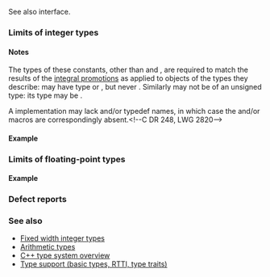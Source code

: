 {{title|C numeric limits interface}}
{{cpp/types/navbar}}

See also {{lc|std::numeric_limits}} interface.

===Limits of integer types===
{{dsc begin}}
{{dsc h2|Limits of core language integer types}}
{{dsc header|climits}}
{{dsc inc|cpp/types/dsc CHAR_BIT}}
{{dsc inc|cpp/types/dsc MB_LEN_MAX}}
{{dsc inc|cpp/types/dsc CHAR_MIN}}
{{dsc inc|cpp/types/dsc CHAR_MAX}}
{{dsc inc|cpp/types/dsc signed_MIN}}
{{dsc inc|cpp/types/dsc signed_MAX}}
{{dsc inc|cpp/types/dsc unsigned_MAX}}
{{dsc header|cwchar}}
{{dsc header|cstdint}}
{{dsc inc|cpp/types/dsc WCHAR_MIN}}
{{dsc inc|cpp/types/dsc WCHAR_MAX}}
{{dsc h2|Limits of library type aliases}}
{{dsc header|cstdint}}
{{dsc inc|cpp/types/dsc PTRDIFF_MIN}}
{{dsc inc|cpp/types/dsc PTRDIFF_MAX}}
{{dsc inc|cpp/types/dsc SIZE_MAX}}
{{dsc inc|cpp/types/dsc SIG_ATOMIC_MIN}}
{{dsc inc|cpp/types/dsc SIG_ATOMIC_MAX}}
{{dsc inc|cpp/types/dsc WINT_MIN}}
{{dsc inc|cpp/types/dsc WINT_MAX}}
{{dsc end}}

====Notes====
The types of these constants, other than {{c|CHAR_BIT}} and {{c|MB_LEN_MAX}}, are required to match the results of the [[cpp/language/implicit conversion#Integral promotion|integral promotions]] as applied to objects of the types they describe: {{c|CHAR_MAX}} may have type {{c/core|int}} or {{c/core|unsigned int}}, but never {{c/core|char}}. Similarly {{c|USHRT_MAX}} may not be of an unsigned type: its type may be {{c/core|int}}.

A {{lt|cpp/freestanding}} implementation may lack {{lc|std::sig_atomic_t}} and/or [[cpp/string/wide#Types|{{tt|std::wint_t}}]] typedef names, in which case the {{tt|SIG_ATOMIC_*}} and/or {{tt|WINT_*}} macros are correspondingly absent.&lt;!--C DR 248, LWG 2820--&gt;

====Example====
{{example
|code=
#include &lt;climits&gt;
#include &lt;cstdint&gt;
#include &lt;iomanip&gt;
#include &lt;iostream&gt;

int main()
{
    constexpr int w = 14;
    std::cout &lt;&lt; std::left;
#   define COUT(x) std::cout &lt;&lt; std::setw(w) &lt;&lt; #x &lt;&lt; " = " &lt;&lt; x &lt;&lt; '\n'

    COUT( CHAR_BIT       );
    COUT( MB_LEN_MAX     );
    COUT( CHAR_MIN       );
    COUT( CHAR_MAX       );
    COUT( SCHAR_MIN      );
    COUT( SHRT_MIN       );
    COUT( INT_MIN        );
    COUT( LONG_MIN       );
    COUT( LLONG_MIN      );
    COUT( SCHAR_MAX      );
    COUT( SHRT_MAX       );
    COUT( INT_MAX        );
    COUT( LONG_MAX       );
    COUT( LLONG_MAX      );
    COUT( UCHAR_MAX      );
    COUT( USHRT_MAX      );
    COUT( UINT_MAX       );
    COUT( ULONG_MAX      );
    COUT( ULLONG_MAX     );
    COUT( PTRDIFF_MIN    );
    COUT( PTRDIFF_MAX    );
    COUT( SIZE_MAX       );
    COUT( SIG_ATOMIC_MIN );
    COUT( SIG_ATOMIC_MAX );
    COUT( WCHAR_MIN      );
    COUT( WCHAR_MAX      );
    COUT( WINT_MIN       );
    COUT( WINT_MAX       );
}
|p=true
|output=
CHAR_BIT       = 8
MB_LEN_MAX     = 16
CHAR_MIN       = -128
CHAR_MAX       = 127
SCHAR_MIN      = -128
SHRT_MIN       = -32768
INT_MIN        = -2147483648
LONG_MIN       = -9223372036854775808
LLONG_MIN      = -9223372036854775808
SCHAR_MAX      = 127
SHRT_MAX       = 32767
INT_MAX        = 2147483647
LONG_MAX       = 9223372036854775807
LLONG_MAX      = 9223372036854775807
UCHAR_MAX      = 255
USHRT_MAX      = 65535
UINT_MAX       = 4294967295
ULONG_MAX      = 18446744073709551615
ULLONG_MAX     = 18446744073709551615
PTRDIFF_MIN    = -9223372036854775808
PTRDIFF_MAX    = 9223372036854775807
SIZE_MAX       = 18446744073709551615
SIG_ATOMIC_MIN = -2147483648
SIG_ATOMIC_MAX = 2147483647
WCHAR_MIN      = -2147483648
WCHAR_MAX      = 2147483647
WINT_MIN       = 0
WINT_MAX       = 4294967295
}}

===Limits of floating-point types===
{{dsc begin}}
{{dsc header|cfloat}}
{{dsc inc|cpp/types/dsc FLT_RADIX}}
{{dsc inc|cpp/types/dsc DECIMAL_DIG}}
{{dsc inc|cpp/types/dsc fp_DECIMAL_DIG}}
{{dsc inc|cpp/types/dsc fp_MIN}}
{{dsc inc|cpp/types/dsc fp_TRUE_MIN}}
{{dsc inc|cpp/types/dsc fp_MAX}}
{{dsc inc|cpp/types/dsc fp_EPSILON}}
{{dsc inc|cpp/types/dsc fp_DIG}}
{{dsc inc|cpp/types/dsc fp_MANT_DIG}}
{{dsc inc|cpp/types/dsc fp_MIN_EXP}}
{{dsc inc|cpp/types/dsc fp_MIN_10_EXP}}
{{dsc inc|cpp/types/dsc fp_MAX_EXP}}
{{dsc inc|cpp/types/dsc fp_MAX_10_EXP}}
{{dsc inc|cpp/types/dsc FLT_ROUNDS}}
{{dsc inc|cpp/types/dsc FLT_EVAL_METHOD}}
{{dsc inc|cpp/types/dsc fp_HAS_SUBNORM}}
{{dsc end}}

====Example====
{{example
|code=
#include &lt;cfloat&gt;
#include &lt;iomanip&gt;
#include &lt;iostream&gt;

int main()
{
    int w = 16;
    std::cout &lt;&lt; std::left; // std::cout &lt;&lt; std::setprecision(53);
#   define COUT(x) std::cout &lt;&lt; std::setw(w) &lt;&lt; #x &lt;&lt; " = " &lt;&lt; x &lt;&lt; '\n'

    COUT( FLT_RADIX        );
    COUT( DECIMAL_DIG      );
    COUT( FLT_DECIMAL_DIG  );
    COUT( DBL_DECIMAL_DIG  );
    COUT( LDBL_DECIMAL_DIG );
    COUT( FLT_MIN          );
    COUT( DBL_MIN          );
    COUT( LDBL_MIN         );
    COUT( FLT_TRUE_MIN     );
    COUT( DBL_TRUE_MIN     );
    COUT( LDBL_TRUE_MIN    );
    COUT( FLT_MAX          );
    COUT( DBL_MAX          );
    COUT( LDBL_MAX         );
    COUT( FLT_EPSILON      );
    COUT( DBL_EPSILON      );
    COUT( LDBL_EPSILON     );
    COUT( FLT_DIG          );
    COUT( DBL_DIG          );
    COUT( LDBL_DIG         );
    COUT( FLT_MANT_DIG     );
    COUT( DBL_MANT_DIG     );
    COUT( LDBL_MANT_DIG    );
    COUT( FLT_MIN_EXP      );
    COUT( DBL_MIN_EXP      );
    COUT( LDBL_MIN_EXP     );
    COUT( FLT_MIN_10_EXP   );
    COUT( DBL_MIN_10_EXP   );
    COUT( LDBL_MIN_10_EXP  );
    COUT( FLT_MAX_EXP      );
    COUT( DBL_MAX_EXP      );
    COUT( LDBL_MAX_EXP     );
    COUT( FLT_MAX_10_EXP   );
    COUT( DBL_MAX_10_EXP   );
    COUT( LDBL_MAX_10_EXP  );
    COUT( FLT_ROUNDS       );
    COUT( FLT_EVAL_METHOD  );
    COUT( FLT_HAS_SUBNORM  );
    COUT( DBL_HAS_SUBNORM  );
    COUT( LDBL_HAS_SUBNORM );
}
|p=true
|output=
FLT_RADIX        = 2
DECIMAL_DIG      = 21
FLT_DECIMAL_DIG  = 9
DBL_DECIMAL_DIG  = 17
LDBL_DECIMAL_DIG = 21
FLT_MIN          = 1.17549e-38
DBL_MIN          = 2.22507e-308
LDBL_MIN         = 3.3621e-4932
FLT_TRUE_MIN     = 1.4013e-45
DBL_TRUE_MIN     = 4.94066e-324
LDBL_TRUE_MIN    = 3.6452e-4951
FLT_MAX          = 3.40282e+38
DBL_MAX          = 1.79769e+308
LDBL_MAX         = 1.18973e+4932
FLT_EPSILON      = 1.19209e-07
DBL_EPSILON      = 2.22045e-16
LDBL_EPSILON     = 1.0842e-19
FLT_DIG          = 6
DBL_DIG          = 15
LDBL_DIG         = 18
FLT_MANT_DIG     = 24
DBL_MANT_DIG     = 53
LDBL_MANT_DIG    = 64
FLT_MIN_EXP      = -125
DBL_MIN_EXP      = -1021
LDBL_MIN_EXP     = -16381
FLT_MIN_10_EXP   = -37
DBL_MIN_10_EXP   = -307
LDBL_MIN_10_EXP  = -4931
FLT_MAX_EXP      = 128
DBL_MAX_EXP      = 1024
LDBL_MAX_EXP     = 16384
FLT_MAX_10_EXP   = 38
DBL_MAX_10_EXP   = 308
LDBL_MAX_10_EXP  = 4932
FLT_ROUNDS       = 1
FLT_EVAL_METHOD  = 0
FLT_HAS_SUBNORM  = 1
DBL_HAS_SUBNORM  = 1
LDBL_HAS_SUBNORM = 1
}}

===Defect reports===
{{dr list begin}}
{{dr list item|wg=lwg|dr=416|std=C++98|before=it was unclear whether the types of the macros in {{header|climits}} are guaranteed&lt;br&gt;to match the type to which they refer (C++ refers to C, and C says no)|after=clarified as not&lt;br&gt;guaranteed}}
{{dr list end}}

===See also===
* [[cpp/types/integer|Fixed width integer types]]
* [[cpp/language/types|Arithmetic types]]
* [[cpp/language/type|C++ type system overview]]
* [[cpp/types|Type support (basic types, RTTI, type traits)]]
{{dsc begin}}
{{dsc see c|c/types/limits|Numeric limits|nomono=true}}
{{dsc end}}

{{langlinks|de|es|fr|it|ja|pt|ru|zh}}